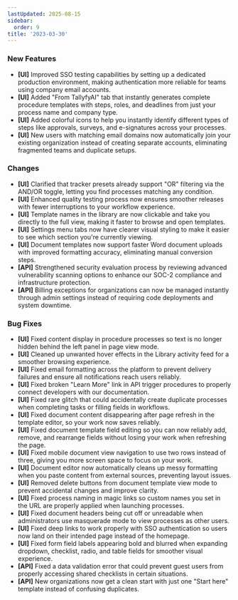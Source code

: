 ```yaml
---
lastUpdated: 2025-08-15
sidebar:
  order: 9
title: '2023-03-30'
---
```


### New Features

- **[UI]** Improved SSO testing capabilities by setting up a dedicated production environment, making authentication more reliable for teams using company email accounts.
- **[UI]** Added "From TallyfyAI" tab that instantly generates complete procedure templates with steps, roles, and deadlines from just your process name and company type.
- **[UI]** Added colorful icons to help you instantly identify different types of steps like approvals, surveys, and e-signatures across your processes.
- **[UI]** New users with matching email domains now automatically join your existing organization instead of creating separate accounts, eliminating fragmented teams and duplicate setups.

### Changes

- **[UI]** Clarified that tracker presets already support "OR" filtering via the AND/OR toggle, letting you find processes matching any condition.
- **[UI]** Enhanced quality testing process now ensures smoother releases with fewer interruptions to your workflow experience.
- **[UI]** Template names in the library are now clickable and take you directly to the full view, making it faster to browse and open templates.
- **[UI]** Settings menu tabs now have clearer visual styling to make it easier to see which section you're currently viewing.
- **[UI]** Document templates now support faster Word document uploads with improved formatting accuracy, eliminating manual conversion steps.
- **[API]** Strengthened security evaluation process by reviewing advanced vulnerability scanning options to enhance our SOC-2 compliance and infrastructure protection.
- **[API]** Billing exceptions for organizations can now be managed instantly through admin settings instead of requiring code deployments and system downtime.

### Bug Fixes

- **[UI]** Fixed content display in procedure processes so text is no longer hidden behind the left panel in page view mode.
- **[UI]** Cleaned up unwanted hover effects in the Library activity feed for a smoother browsing experience.
- **[UI]** Fixed email formatting across the platform to prevent delivery failures and ensure all notifications reach users reliably.
- **[UI]** Fixed broken "Learn More" link in API trigger procedures to properly connect developers with our documentation.
- **[UI]** Fixed rare glitch that could accidentally create duplicate processes when completing tasks or filling fields in workflows.
- **[UI]** Fixed document content disappearing after page refresh in the template editor, so your work now saves reliably.
- **[UI]** Fixed document template field editing so you can now reliably add, remove, and rearrange fields without losing your work when refreshing the page.
- **[UI]** Fixed mobile document view navigation to use two rows instead of three, giving you more screen space to focus on your work.
- **[UI]** Document editor now automatically cleans up messy formatting when you paste content from external sources, preventing layout issues.
- **[UI]** Removed delete buttons from document template view mode to prevent accidental changes and improve clarity.
- **[UI]** Fixed process naming in magic links so custom names you set in the URL are properly applied when launching processes.
- **[UI]** Fixed document headers being cut off or unreadable when administrators use masquerade mode to view processes as other users.
- **[UI]** Fixed deep links to work properly with SSO authentication so users now land on their intended page instead of the homepage.
- **[UI]** Fixed form field labels appearing bold and blurred when expanding dropdown, checklist, radio, and table fields for smoother visual experience.
- **[API]** Fixed a data validation error that could prevent guest users from properly accessing shared checklists in certain situations.
- **[API]** New organizations now get a clean start with just one "Start here" template instead of confusing duplicates.